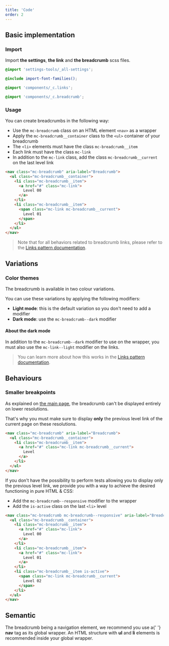 ```yaml
---
title: 'Code'
order: 2
---
```


## Basic implementation

### Import

Import **the settings**, **the link** and **the breadcrumb** scss files.

```scss
@import 'settings-tools/_all-settings';

@include import-font-families();

@import 'components/_c.links';

@import 'components/_c.breadcrumb';
```

### Usage

You can create breadcrumbs in the following way:

- Use the `mc-breadcrumb` class on an HTML element `<nav>` as a wrapper
- Apply the `mc-breadcrumb__container` class to the `<ul>` container of your breadcrumb
- The `<li>` elements must have the class `mc-breadcrumb__item`
- Each link must have the class `mc-link`
- In addition to the `mc-link` class, add the class `mc-breadcrumb__current` on the last level link

```html
<nav class="mc-breadcrumb" aria-label="Breadcrumb">
  <ul class="mc-breadcrumb__container">
    <li class="mc-breadcrumb__item">
      <a href="#" class="mc-link">
        Level 00
      </a>
    </li>
    <li class="mc-breadcrumb__item">
      <span class="mc-link mc-breadcrumb__current">
        Level 01
      </span>
    </li>
  </ul>
</nav>
```

> Note that for all behaviors related to breadcrumb links, please refer to the [Links pattern documentation](/Components/Links/code/).

<Preview path="default" />

## Variations

### Color themes

The breadcrumb is available in two colour variations.

You can use these variations by applying the following modifiers:

- **Light mode**: this is the default variation so you don't need to add a modifier
- **Dark mode**: use the `mc-breadcrumb--dark` modifier

#### About the dark mode

In addition to the `mc-breadcrumb--dark` modifier to use on the wrapper, you must also use the `mc-link--light` modifier on the links.

> You can learn more about how this works in the [Links pattern documentation](/Components/Links/code/).

<Preview path="dark-mode" />

## Behaviours

### Smaller breakpoints

As explained on [the main page](/Components/Breadcrumb/#smaller-breakpoints), the breadcrumb can't be displayed entirely on lower resolutions.

That's why you must make sure to display **only** the previous level link of the current page on these resolutions.

```html
<nav class="mc-breadcrumb" aria-label="Breadcrumb">
  <ul class="mc-breadcrumb__container">
    <li class="mc-breadcrumb__item">
      <a href="#" class="mc-link mc-breadcrumb__current">
        Level
      </a>
    </li>
  </ul>
</nav>
```

If you don't have the possibility to perform tests allowing you to display only the previous level link, we provide you with a way to achieve the desired functioning in pure HTML & CSS:

- Add the `mc-breadcrumb--responsive` modifier to the wrapper
- Add the `is-active` class on the last `<li>` level

```html
<nav class="mc-breadcrumb mc-breadcrumb--responsive" aria-label="Breadcrumb">
  <ul class="mc-breadcrumb__container">
    <li class="mc-breadcrumb__item">
      <a href="#" class="mc-link">
        Level 00
      </a>
    </li>
    <li class="mc-breadcrumb__item">
      <a href="#" class="mc-link">
        Level 01
      </a>
    </li>
    <li class="mc-breadcrumb__item is-active">
      <span class="mc-link mc-breadcrumb__current">
        Level 02
      </span>
    </li>
  </ul>
</nav>
```

<Preview path="responsive" />

## Semantic

<HintItem>
  The breadcrumb being a navigation element, we recommend you use a{' '}
  <strong>nav</strong> tag as its global wrapper.
</HintItem>
<HintItem>
  An HTML structure with <strong>ul</strong> and <strong>li</strong> elements is
  recommended inside your global wrapper.
</HintItem>

